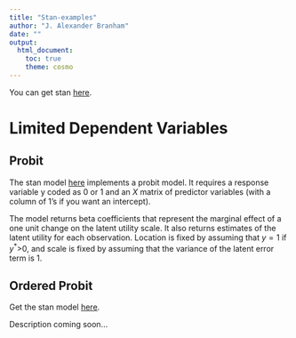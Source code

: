 ```yaml
---
title: "Stan-examples"
author: "J. Alexander Branham"
date: ""
output: 
  html_document:
    toc: true
    theme: cosmo
---
```

You can get stan [here](http://mc-stan.org/).

# Limited Dependent Variables
## Probit
The stan model [here](https://github.com/jabranham/stan-examples/blob/master/limited-dv/probit.stan) implements a probit model. It requires a response variable y coded as 0 or 1 and an $X$ matrix of predictor variables (with a column of 1's if you want an intercept). 

The model returns beta coefficients that represent the marginal effect of a one unit change on the latent utility scale. It also returns estimates of the latent utility for each observation. Location is fixed by assuming that $y=1$ if $y^*$>0, and scale is fixed by assuming that the variance of the latent error term is 1.

## Ordered Probit
Get the stan model [here](https://github.com/jabranham/stan-examples/blob/master/limited-dv/oprobit.stan).

Description coming soon... 